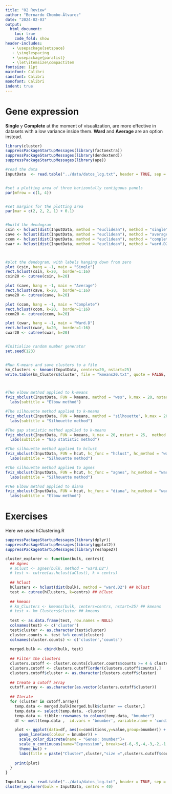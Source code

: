 ```yaml
---
title: "02 Review"
author: "Bernardo Chombo-Álvarez"
date: "2024-02-03"
output:
  html_document:
    toc: true
    code_fold: show
header-includes:
   - \usepackage{setspace}
   - \singlespacing
   - \usepackage{paralist}
   - \let\itemsize\compactitem
fontsize: 11pt
mainfont: Calibri
sansfont: Calibri
monofont: Calibri
indent: true
---
```

# Gene expression
**Single** y **Complete** at the moment of visualization, are more effective in datasets with a low variance inside them. **Ward** and **Average** are an option instead.

```R
library(cluster)
suppressPackageStartupMessages(library(factoextra))
suppressPackageStartupMessages(library(dendextend))
suppressPackageStartupMessages(library(ape))

#read the data
InputData  <- read.table("../data/datos_lcg.txt", header = TRUE, sep = ",", quote="", row.names = 1)


#set a plotting area of three horizontally contiguous panels
par(mfrow = c(1, 4))


#set margins for the plotting area
par(mar = c(2, 2, 2, 1) + 0.1)


#build the dendogram
csin <- hclust(dist(InputData, method = "euclidean"), method = "single")
cave <- hclust(dist(InputData, method = "euclidean"), method = "average")
ccom <- hclust(dist(InputData, method = "euclidean"), method = "complete")
cwar <- hclust(dist(InputData, method = "euclidean"), method = "ward.D2")



#plot the dendogram, with labels hanging down from zero
plot (csin, hang = -1, main = "Single")
rect.hclust(csin, k=20,  border=1:16)
csin20 <- cutree(csin, k=20)

plot (cave, hang = -1, main = "Average")
rect.hclust(cave, k=20,  border=1:16)
cave20 <- cutree(cave, k=20)

plot (ccom, hang = -1, main = "Complete")
rect.hclust(ccom, k=20,  border=1:16)
ccom20 <- cutree(ccom, k=20)

plot (cwar, hang = -1, main = "Ward.D")
rect.hclust(cwar, k=20,  border=1:16)
cwar20 <- cutree(cwar, k=20)


#Initialize random number generator
set.seed(123)


#Run K-means and save clusters to a file
km_Clusters <- kmeans(InputData, centers=20, nstart=25)
write.table(km_Clusters$cluster, file = "kmeans20.txt", quote = FALSE, row.names = TRUE, col.names = FALSE) 



#THe elbow method applied to k-means
fviz_nbclust(InputData, FUN = kmeans, method = "wss", k.max = 20, nstart = 25) +
  labs(subtitle = "Elbow method")

#The silhouette method applied to k-means
fviz_nbclust(InputData, FUN = kmeans, method = "silhouette", k.max = 20, nstart = 25) +
  labs(subtitle = "Silhouette method")

#The gap statistic method applied to k-means 
fviz_nbclust(InputData, FUN = kmeans, k.max = 20, nstart = 25,  method = "gap_stat", nboot = 50) +
  labs(subtitle = "Gap statistic method")

#The silhouette method applied to hclust
fviz_nbclust(InputData, FUN = hcut, hc_func = "hclust", hc_method = "ward.D2", method = "silhouette", k.max = 20) +
  labs(subtitle = "Silhouette method")

#The silhouette method applied to agnes
fviz_nbclust(InputData, FUN = hcut, hc_func = "agnes", hc_method = "ward.D2", method = "silhouette", k.max = 20) +
  labs(subtitle = "Silhouette method")

#THe Elbow method applied to diana
fviz_nbclust(InputData, FUN = hcut, hc_func = "diana", hc_method = "ward.D2", method = "wss", k.max = 20) +
  labs(subtitle = "Elbow method")
```

# Exercises
Here we used hClustering.R

```R
suppressPackageStartupMessages(library(dplyr))
suppressPackageStartupMessages(library(ggplot2))
suppressPackageStartupMessages(library(reshape2))

cluster_explorer <- function(bulk, centrs){
  ## Agnes
  # aClust <- agnes(bulk, method = "ward.D2")
  # test <- cutree(as.hclust(aClust), k = centrs)
  
  ## hClust
  hClusters <- hclust(dist(bulk), method = "ward.D2") ## hClust
  test <- cutree(hClusters, k=centrs) ## hClust
  
  ## kmeans
  # km_Clusters <- kmeans(bulk, centers=centrs, nstart=25) ## kmeans
  # test <- km_Clusters$cluster ## kmeans
  
  test <- as.data.frame(test, row.names = NULL)
  colnames(test) <- c('cluster')
  test$cluster <- as.character(test$cluster)
  cluster.counts <- test %>% count(cluster)
  colnames(cluster.counts) <- c('cluster','counts')
  
  merged.bulk <- cbind(bulk, test)
  
  ## Filter the clusters
  clusters.cutoff <- cluster.counts[cluster.counts$counts >= 4 & cluster.counts$counts <= 25,]
  clusters.cutoff <- clusters.cutoff[order(clusters.cutoff$counts),]
  clusters.cutoff$cluster <- as.character(clusters.cutoff$cluster)
  
  ## Create a cutoff array
  cutoff.array <- as.character(as.vector(clusters.cutoff$cluster))
  
  ## Iterate
  for (cluster in cutoff.array){
    temp.data <- merged.bulk[merged.bulk$cluster == cluster,]
    temp.data <- select(temp.data, -cluster)
    temp.data <- tibble::rownames_to_column(temp.data, "bnumber")
    df <- melt(temp.data ,  id.vars = 'bnumber', variable.name = 'conditions')

    plot <- ggplot(data=df, aes(x=conditions,y=value,group=bnumber)) +
      geom_line(aes(colour = bnumber)) +
      scale_color_discrete(name = "Genes: bnumber")+
      scale_y_continuous(name="Expression", breaks=c(-6,-5,-4,-3,-2,-1,0,1,2,3,4,5,6), limits=c(-6,6)) +
      theme_bw() +
      labs(title = paste("Cluster",cluster,"size =",clusters.cutoff$counts[clusters.cutoff$cluster == cluster],sep = " "))
      
    print(plot)
  }
}

InputData  <- read.table("../data/datos_lcg.txt", header = TRUE, sep = ",", quote="", row.names = 1)
cluster_explorer(bulk = InputData, centrs = 40)

```

